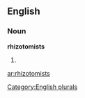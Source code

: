 
==English==

===Noun===
'''rhizotomists'''

# {{plural of|[[rhizotomist]]}}

[[Category:English plurals]]

[[ar:rhizotomists]]